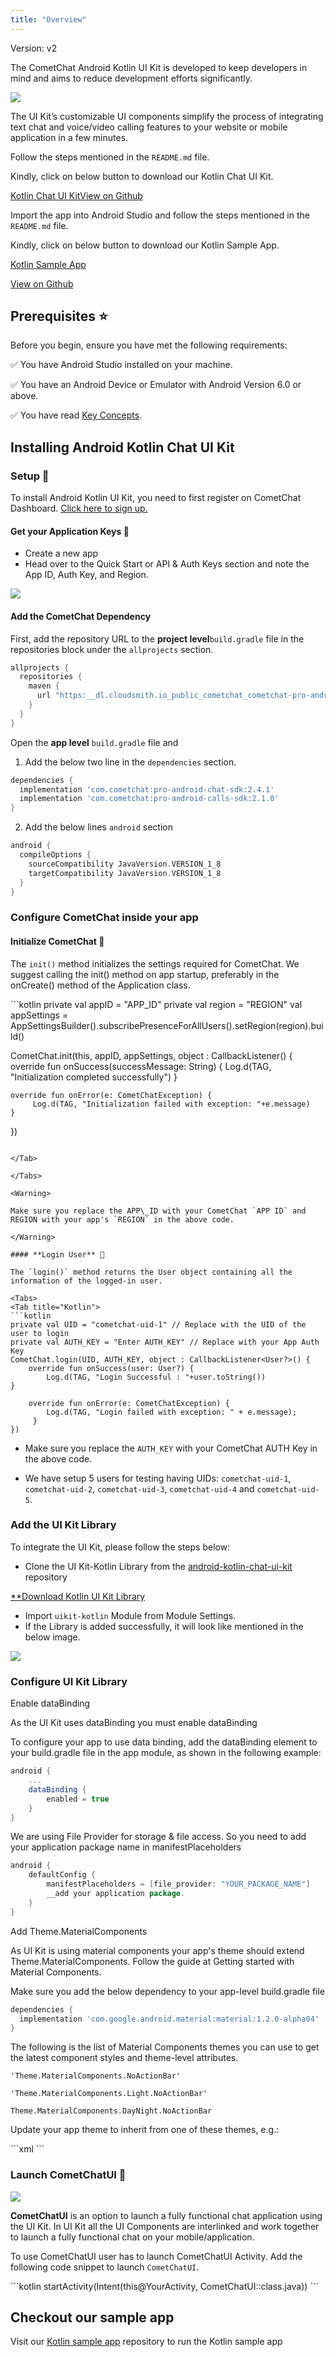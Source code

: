 ```yaml
---
title: "Overview"
---
```


Version: v2

The CometChat Android Kotlin UI Kit is developed to keep developers in mind and aims to reduce development efforts significantly.

<Frame>
  <img src="/images/123a45a3-1623199936-38ff7714668d4876c04906702164dc7d.png" />
</Frame>

The UI Kit’s customizable UI components simplify the process of integrating text chat and voice/video calling features to your website or mobile application in a few minutes.

<CardGroup>
<Card title="I want to checkout Kotlin Chat UI Kit">

Follow the steps mentioned in the `README.md` file.

Kindly, click on below button to download our Kotlin Chat UI Kit.

[Kotlin Chat UI Kit](https://github.com/cometchat-pro/ui-kit/kotlin/archive/v2.zip)[View on Github](https://github.com/cometchat-pro/ui-kit/kotlin/tree/v2)
</Card>

<Card title="I want to explore the sample app">

Import the app into Android Studio and follow the steps mentioned in the `README.md` file.

Kindly, click on below button to download our Kotlin Sample App.

[Kotlin Sample App](https://github.com/cometchat-pro/android-kotlin-chat-app/archive/v2.zip)

[View on Github](https://github.com/cometchat-pro/android-kotlin-chat-app/tree/v2)
</Card>
</CardGroup>

## **Prerequisites** ⭐

Before you begin, ensure you have met the following requirements:

✅ You have Android Studio installed on your machine.

✅ You have an Android Device or Emulator with Android Version 6.0 or above.

✅ You have read [Key Concepts](/docs/ui-kit/kotlin/2.0/key-concepts).

## **Installing Android Kotlin Chat UI Kit**

### **Setup** 🔧

To install Android Kotlin UI Kit, you need to first register on CometChat Dashboard. [Click here to sign up.](https://app.cometchat.com/login)

#### **Get your Application Keys** 🔑

* Create a new app
* Head over to the Quick Start or API & Auth Keys section and note the App ID, Auth Key, and Region.

<Frame>
  <img src="/images/db42f485-1631635630-06b4f0f4b8570ca81cc5a0de591c1892.jpg" />
</Frame>

#### **Add the CometChat Dependency**

First, add the repository URL to the **project level**`build.gradle` file in the repositories block under the `allprojects` section.

```gradle
allprojects {
  repositories {
    maven {
      url "https:__dl.cloudsmith.io_public_cometchat_cometchat-pro-android_maven_"
    }
  }
}
```

Open the **app level** `build.gradle` file and

1. Add the below two line in the `dependencies` section.

```gradle
dependencies {
  implementation 'com.cometchat:pro-android-chat-sdk:2.4.1'
  implementation 'com.cometchat:pro-android-calls-sdk:2.1.0'
}
```

2. Add the below lines `android` section

```gradle
android {
  compileOptions {
    sourceCompatibility JavaVersion.VERSION_1_8
    targetCompatibility JavaVersion.VERSION_1_8
  }
}
```

### **Configure CometChat inside your app**

#### **Initialize CometChat** 🌟

The `init()` method initializes the settings required for CometChat. We suggest calling the init() method on app startup, preferably in the onCreate() method of the Application class.

<Tabs>
<Tab title="Kotlin">
```kotlin
private val appID = "APP_ID"
private val region = "REGION"
val appSettings = AppSettingsBuilder().subscribePresenceForAllUsers().setRegion(region).build()
			
CometChat.init(this, appID, appSettings, object : CallbackListener<String>() {
    override fun onSuccess(successMessage: String) {
        Log.d(TAG, "Initialization completed successfully")
    }

    override fun onError(e: CometChatException) {
         Log.d(TAG, "Initialization failed with exception: "+e.message)
    }
})
```

</Tab>

</Tabs>

<Warning>

Make sure you replace the APP\_ID with your CometChat `APP ID` and REGION with your app's `REGION` in the above code.

</Warning>

#### **Login User** 👤

The `login()` method returns the User object containing all the information of the logged-in user.

<Tabs>
<Tab title="Kotlin">
```kotlin
private val UID = "cometchat-uid-1" // Replace with the UID of the user to login
private val AUTH_KEY = "Enter AUTH_KEY" // Replace with your App Auth Key
CometChat.login(UID, AUTH_KEY, object : CallbackListener<User?>() {
    override fun onSuccess(user: User?) {
		Log.d(TAG, "Login Successful : "+user.toString())
}

    override fun onError(e: CometChatException) {
		Log.d(TAG, "Login failed with exception: " + e.message);
     }
})
```

</Tab>

</Tabs>

<Warning>

* Make sure you replace the `AUTH_KEY` with your CometChat AUTH Key in the above code.

* We have setup 5 users for testing having UIDs: `cometchat-uid-1`, `cometchat-uid-2`, `cometchat-uid-3`, `cometchat-uid-4` and `cometchat-uid-5`.

</Warning>

### **Add the UI Kit Library**

To integrate the UI Kit, please follow the steps below:

* Clone the UI Kit-Kotlin Library from the [android-kotlin-chat-ui-kit](https://github.com/cometchat-pro/ui-kit/kotlin) repository

[**Download Kotlin UI Kit Library](https://github.com/cometchat-pro/ui-kit/kotlin/archive/v2.zip)

* Import `uikit-kotlin` Module from Module Settings.
* If the Library is added successfully, it will look like mentioned in the below image.

<Frame>
  <img src="/images/ef584b9f-1623199940-3ce2cb166efbbde43d01b53f7efe55ad.png" />
</Frame>

### **Configure UI Kit Library**

<Warning>
Enable dataBinding

As the UI Kit uses dataBinding you must enable dataBinding

</Warning>

To configure your app to use data binding, add the dataBinding element to your build.gradle file in the app module, as shown in the following example:

```gradle
android {
    ...
    dataBinding {
        enabled = true
    }
}
```

We are using File Provider for storage & file access. So you need to add your application package name in manifestPlaceholders

```gradle
android {
    defaultConfig {
        manifestPlaceholders = [file_provider: "YOUR_PACKAGE_NAME"] 
        __add your application package.
    }
}
```

<Warning>
Add Theme.MaterialComponents

As UI Kit is using material components your app's theme should extend Theme.MaterialComponents. Follow the guide at Getting started with Material Components.

</Warning>

Make sure you add the below dependency to your app-level build.gradle file

```gradle
dependencies {
  implementation 'com.google.android.material:material:1.2.0-alpha04'
}
```

The following is the list of Material Components themes you can use to get the latest component styles and theme-level attributes.

`'Theme.MaterialComponents.NoActionBar'`

`'Theme.MaterialComponents.Light.NoActionBar'`

`Theme.MaterialComponents.DayNight.NoActionBar`

Update your app theme to inherit from one of these themes, e.g.:

<Tabs>
<Tab title="XML">
```xml
<style name="AppTheme" parent="Theme.MaterialComponents.Light.NoActionBar.Bridge">
    
    <!-- Customize your theme here. -->

</style>
```

</Tab>

</Tabs>

### **Launch CometChatUI** 🚀

<Frame>
  <img src="/images/6b355922-1631635742-5a4884008f5bcc93b68e2115adcd20b9.png" />
</Frame>

**CometChatUI** is an option to launch a fully functional chat application using the UI Kit. In UI Kit all the UI Components are interlinked and work together to launch a fully functional chat on your mobile/application.

To use CometChatUI user has to launch CometChatUI Activity. Add the following code snippet to launch `CometChatUI`.

<Tabs>
<Tab title="Kotlin">
```kotlin
startActivity(Intent(this@YourActivity, CometChatUI::class.java))
```

</Tab>

</Tabs>

## **Checkout our sample app**

Visit our [Kotlin sample app](https://github.com/cometchat-pro/android-kotlin-chat-app/tree/v2) repository to run the Kotlin sample app

